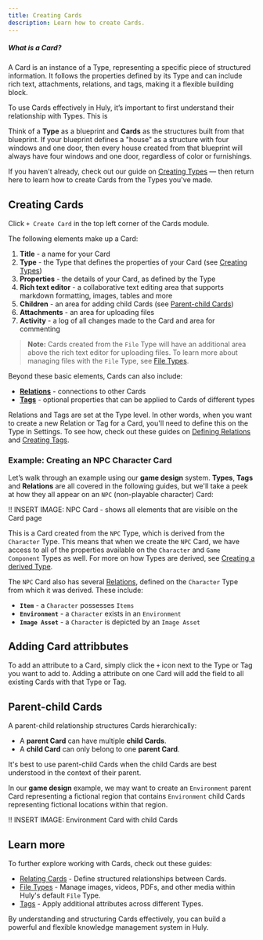 ```yaml
---
title: Creating Cards
description: Learn how to create Cards.
---
```


<div className="rounded-box">
  <h5><strong>What is a Card?</strong></h5>
  <p>A Card is an instance of a Type, representing a specific piece of structured information. It follows the properties defined by its Type and can include rich text, attachments, relations, and tags, making it a flexible building block.</p>
</div>

To use Cards effectively in Huly, it’s important to first understand their relationship with Types. This is 

Think of a **Type** as a blueprint and **Cards** as the structures built from that blueprint. If your blueprint defines a "house" as a structure with four windows and one door, then every house created from that blueprint will always have four windows and one door, regardless of color or furnishings.

If you haven't already, check out our guide on [Creating Types](/cards/types/creating-types) — then return here to learn how to create Cards from the Types you've made.

## Creating Cards

Click `+ Create Card` in the top left corner of the Cards module.

The following elements make up a Card:

1. **Title** - a name for your Card
2. **Type** - the Type that defines the properties of your Card (see [Creating Types](/cards/types/creating-types))
4. **Properties** - the details of your Card, as defined by the Type
5. **Rich text editor** - a collaborative text editing area that supports markdown formatting, images, tables and more
6. **Children** - an area for adding child Cards (see [Parent-child Cards](/cards/creating-cards/#parent-child-cards))
7. **Attachments** - an area for uploading files
8. **Activity** - a log of all changes made to the Card and area for commenting

> **Note:** Cards created from the `File` Type will have an additional area above the rich text editor for uploading files. To learn more about managing files with the `File` Type, see [File Types](/cards/types/file-types).

Beyond these basic elements, Cards can also include:

* **[Relations](/cards/relations/relations-overview)** - connections to other Cards
* **[Tags](/cards/tags/tags-overview)** - optional properties that can be applied to Cards of different types

Relations and Tags are set at the Type level. In other words, when you want to create a new Relation or Tag for a Card, you'll need to define this on the Type in Settings. To see how, check out these guides on [Defining Relations](/cards/types/defining-relations) and [Creating Tags](/cards/tags/creating-tags).

### Example: Creating an NPC Character Card

Let’s walk through an example using our **game design** system. **Types**, **Tags** and **Relations** are all covered in the following guides, but we'll take a peek at how they all appear on an `NPC` (non-playable character) Card:

!! INSERT IMAGE: NPC Card - shows all elements that are visible on the Card page

This is a Card created from the `NPC` Type, which is derived from the `Character` Type. This means that when we create the `NPC` Card, we have access to all of the properties available on the `Character` and `Game Component` Types as well. For more on how Types are derived, see [Creating a derived Type](/cards/types/create-a-type/#creating-derived-types).

The `NPC` Card also has several [Relations](/cards/relations/relations-overview), defined on the `Character` Type from which it was derived. These include:
* **`Item`** - a `Character` possesses `Items`
* **`Environment`** - a `Character` exists in an `Environment`
* **`Image Asset`** - a `Character` is depicted by an `Image Asset`

## Adding Card attribbutes

To add an attribute to a Card, simply click the `+` icon next to the Type or Tag you want to add to. Adding a attribute on one Card will add the field to all existing Cards with that Type or Tag.

## Parent-child Cards

A parent-child relationship structures Cards hierarchically:

* A **parent Card** can have multiple **child Cards**.
* A **child Card** can only belong to one **parent Card**.

It's best to use parent-child Cards when the child Cards are best understood in the context of their parent.

In our **game design** example, we may want to create an `Environment` parent Card representing a fictional region that contains `Environment` child Cards representing fictional locations within that region.

!! INSERT IMAGE: Environment Card with child Cards

## Learn more

To further explore working with Cards, check out these guides:

 * [Relating Cards](/cards/relations/relating-cards) - Define structured relationships between Cards.
* [File Types](/cards/types/file-types) - Manage images, videos, PDFs, and other media within Huly's default `File` Type.
* [Tags](/cards/tags/tags-overview) - Apply additional attributes across different Types.

By understanding and structuring Cards effectively, you can build a powerful and flexible knowledge management system in Huly.
